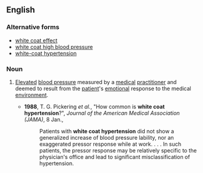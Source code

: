 ==English==
{{wikipedia}}

===Alternative forms===
* [[white coat effect]]
* [[white coat high blood pressure]]
* [[white-coat hypertension]]

===Noun===
{{en-noun|sg=[[white]] [[coat]] [[hypertension]]|-}}

# {{medicine|idiomatic}} [[elevate|Elevated]] [[blood pressure]] measured by a [[medical]] [[practitioner]] and deemed to result from the [[patient]]'s [[emotional]] response to the medical [[environment]].
#* '''1988''', T. G. Pickering ''et al.'', "How common is '''white coat hypertension'''?", ''Journal of the American Medical Association (JAMA)'', 8 Jan.,
#*: Patients with '''white coat hypertension''' did not show a generalized increase of blood pressure lability, nor an exaggerated pressor response while at work. . . . In such patients, the pressor response may be relatively specific to the physician's office and lead to significant misclassification of hypertension.